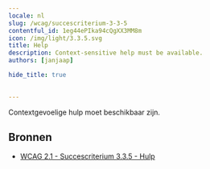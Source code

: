 ```yaml
---
locale: nl
slug: /wcag/succescriterium-3-3-5
contentful_id: 1eg44ePIka94cQgXX3MM8m
icon: /img/light/3.3.5.svg
title: Help
description: Context-sensitive help must be available.
authors: [janjaap]

hide_title: true

	
---
```


<Hero
  title="Help"
  icon="/img/light/3.3.5.svg"
  prefix="Succescriterium 3.3.5"
  suffix="Niveau AAA"
/>

Contextgevoelige hulp moet beschikbaar zijn.

## Bronnen

- [WCAG 2.1 - Succescriterium 3.3.5 - Hulp](https://www.w3.org/Translations/WCAG21-nl/#hulp)